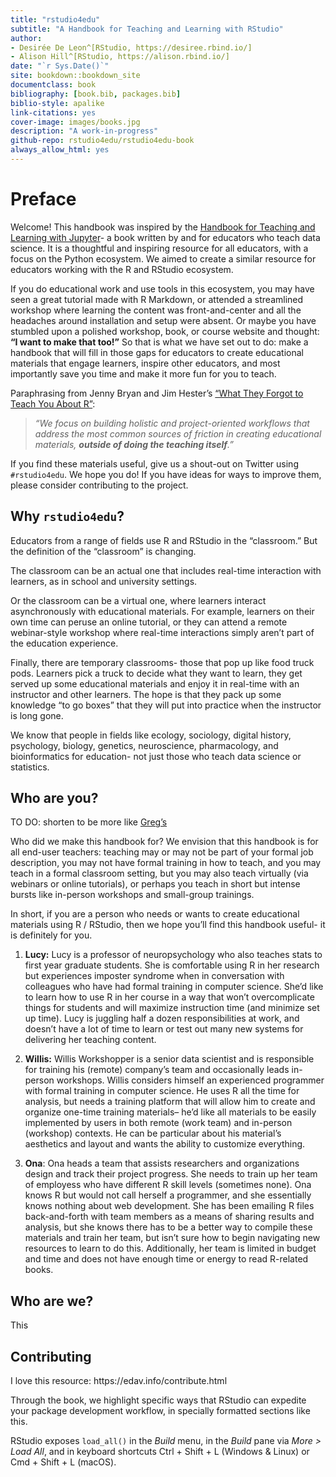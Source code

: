 ```yaml
--- 
title: "rstudio4edu"
subtitle: "A Handbook for Teaching and Learning with RStudio"
author: 
- Desirée De Leon^[RStudio, https://desiree.rbind.io/]
- Alison Hill^[RStudio, https://alison.rbind.io/]
date: "`r Sys.Date()`"
site: bookdown::bookdown_site
documentclass: book
bibliography: [book.bib, packages.bib]
biblio-style: apalike
link-citations: yes
cover-image: images/books.jpg
description: "A work-in-progress"
github-repo: rstudio4edu/rstudio4edu-book
always_allow_html: yes
---
```


# Preface {-}

Welcome! This handbook was inspired by the [Handbook for Teaching and Learning with Jupyter](https://jupyter4edu.github.io/jupyter-edu-book/)- a book written by and for educators who teach data science. It is a thoughtful and inspiring resource for all educators, with a focus on the Python ecosystem. We aimed to create a similar resource for educators working with the R and RStudio ecosystem. 

If you do educational work and use tools in this ecosystem, you may have seen a great tutorial made with R Markdown, or attended a streamlined workshop where learning the content was front-and-center and all the headaches around installation and setup were absent. Or maybe you have stumbled upon a polished workshop, book, or course website and thought: __"I want to make that too!"__ So that is what we have set out to do: make a handbook that will fill in those gaps for educators to create educational materials that engage learners, inspire other educators, and most importantly save you time and make it more fun for you to teach.

Paraphrasing from Jenny Bryan and Jim Hester's ["What They Forgot to Teach You About R"](https://whattheyforgot.org/index.html):

> *"We focus on building holistic and project-oriented workflows that address the most common sources of friction in creating educational materials, __outside of doing the teaching itself__."*

If you find these materials useful, give us a shout-out on Twitter using `#rstudio4edu`. We hope you do! If you have ideas for ways to improve them, please consider contributing to the project.


## Why `rstudio4edu`? {-}

Educators from a range of fields use R and RStudio in the "classroom." But the definition of the "classroom" is changing. 

The classroom can be an actual one that includes real-time interaction with learners, as in school and university settings. 

Or the classroom can be a virtual one, where learners interact asynchronously with educational materials. For example, learners on their own time can peruse an online tutorial, or they can attend a remote webinar-style workshop where real-time interactions simply aren't part of the education experience.

Finally, there are temporary classrooms- those that pop up like food truck pods. Learners pick a truck to decide what they want to learn, they get served up some educational materials and enjoy it in real-time with an instructor and other learners. The hope is that they pack up some knowledge "to go boxes" that they will put into practice when the instructor is long gone.

We know that people in fields like ecology, sociology, digital history, psychology, biology, genetics, neuroscience, pharmacology, and bioinformatics for education- not just those who teach data science or statistics.


## Who are you? {-}

TO DO: shorten to be more like [Greg's](http://teachtogether.tech/#s:intro-audience)

Who did we make this handbook for? We envision that this handbook is for all end-user teachers: teaching may or may not be part of your formal job description, you may not have formal training in how to teach, and you may teach in a formal classroom setting, but you may also teach virtually (via webinars or online tutorials), or perhaps you teach in short but intense bursts like in-person workshops and small-group trainings. 

In short, if you are a person who needs or wants to create educational materials using R / RStudio, then we hope you'll find this handbook useful- it is definitely for you.

1. **Lucy:** Lucy is a professor of neuropsychology who also teaches stats to first year graduate students. She is comfortable using R in her research but experiences imposter syndrome when in conversation with colleagues who have had formal training in computer science. She'd like to learn how to use R in her course in a way that won't overcomplicate things for students and will maximize instruction time (and minimize set up time). Lucy is juggling half a dozen responsibilities at work, and doesn’t have a lot of time to learn or test out many new systems for delivering her teaching content. 

1. **Willis:** Willis Workshopper is a senior data scientist and is responsible for training his (remote) company's team and occasionally leads in-person workshops. Willis considers himself an experienced programmer with formal training in computer science. He uses R all the time for analysis, but needs a training platform that will allow him to create and organize one-time training materials-- he'd like all materials to be easily implemented by users in both remote (work team) and in-person (workshop) contexts. He can be particular about his material's aesthetics and layout and wants the ability to customize everything. 

1. **Ona**: Ona heads a team that assists researchers and organizations design and track their project progress. She needs to train up her team of employess who have different R skill levels (sometimes none). Ona knows R but would not call herself a programmer, and she essentially knows nothing about web development. She has been emailing R files back-and-forth with team members as a means of sharing results and analysis, but she knows there has to be a better way to compile these materials and train her team, but isn't sure how to begin navigating new resources to learn to do this. Additionally, her team is limited in budget and time and does not have enough time or energy to read R-related books.


## Who are we? {-}

This 

## Contributing {-}

I love this resource: https://edav.info/contribute.html

:::rstudio-tip
Through the book, we highlight specific ways that RStudio can expedite your package development workflow, in specially formatted sections like this.
:::

:::tip
RStudio exposes `load_all()` in the *Build* menu, in the *Build* pane via *More > Load All*, and in keyboard shortcuts Ctrl + Shift + L (Windows & Linux) or Cmd + Shift + L (macOS).
:::
